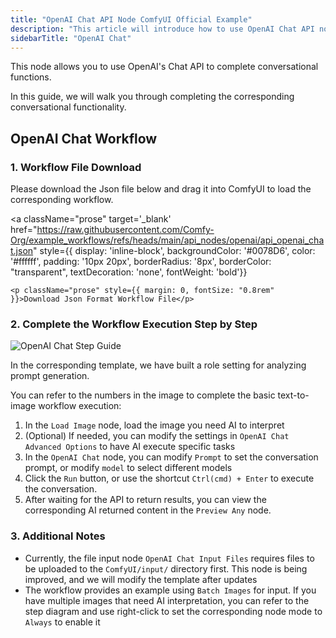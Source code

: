 ```yaml
---
title: "OpenAI Chat API Node ComfyUI Official Example"
description: "This article will introduce how to use OpenAI Chat API nodes in ComfyUI to complete conversational functions"
sidebarTitle: "OpenAI Chat"
---
```



This node allows you to use OpenAI's Chat API to complete conversational functions.

In this guide, we will walk you through completing the corresponding conversational functionality.

<ReqHint/>

## OpenAI Chat Workflow

### 1. Workflow File Download

Please download the Json file below and drag it into ComfyUI to load the corresponding workflow.

<a className="prose"
target='_blank'
href="https://raw.githubusercontent.com/Comfy-Org/example_workflows/refs/heads/main/api_nodes/openai/api_openai_chat.json"
style={{ display: 'inline-block', backgroundColor: '#0078D6', color: '#ffffff', padding: '10px 20px', borderRadius: '8px', borderColor: "transparent", textDecoration: 'none', fontWeight: 'bold'}}
>
    <p className="prose" style={{ margin: 0, fontSize: "0.8rem" }}>Download Json Format Workflow File</p>
</a>

### 2. Complete the Workflow Execution Step by Step

![OpenAI Chat Step Guide](/images/tutorial/api_nodes/openai/openai_chat_step_guide.jpg)

<Note>
In the corresponding template, we have built a role setting for analyzing prompt generation.
</Note>

You can refer to the numbers in the image to complete the basic text-to-image workflow execution:  
1. In the `Load Image` node, load the image you need AI to interpret
2. (Optional) If needed, you can modify the settings in `OpenAI Chat Advanced Options` to have AI execute specific tasks
3. In the `OpenAI Chat` node, you can modify `Prompt` to set the conversation prompt, or modify `model` to select different models
4. Click the `Run` button, or use the shortcut `Ctrl(cmd) + Enter` to execute the conversation.
5. After waiting for the API to return results, you can view the corresponding AI returned content in the `Preview Any` node.

### 3. Additional Notes

- Currently, the file input node `OpenAI Chat Input Files` requires files to be uploaded to the `ComfyUI/input/` directory first. This node is being improved, and we will modify the template after updates
- The workflow provides an example using `Batch Images` for input. If you have multiple images that need AI interpretation, you can refer to the step diagram and use right-click to set the corresponding node mode to `Always` to enable it
